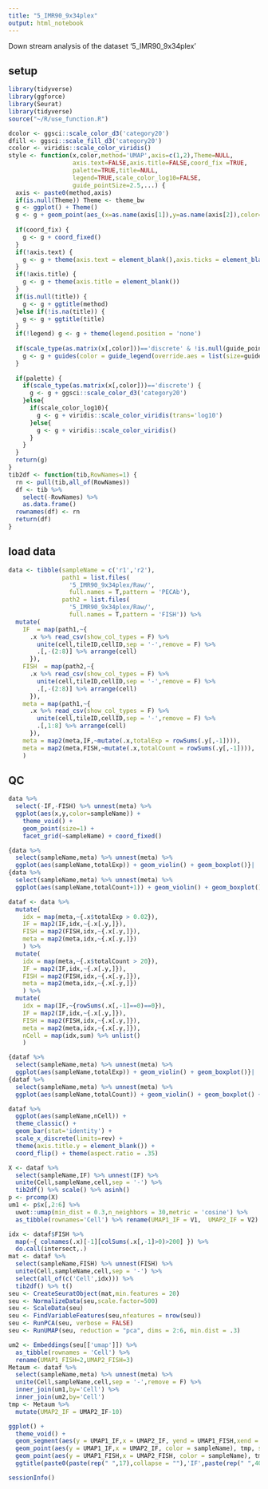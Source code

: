 ```yaml
---
title: "5_IMR90_9x34plex"
output: html_notebook
---
```


Down stream analysis of the dataset '5_IMR90_9x34plex'

## setup

```r
library(tidyverse)
library(ggforce)
library(Seurat)
library(tidyverse)
source("~/R/use_function.R")
```

```r
dcolor <- ggsci::scale_color_d3('category20')
dfill <- ggsci::scale_fill_d3('category20')
ccolor <- viridis::scale_color_viridis()
style <- function(x,color,method='UMAP',axis=c(1,2),Theme=NULL,
                  axis.text=FALSE,axis.title=FALSE,coord_fix =TRUE,
                  palette=TRUE,title=NULL,
                  legend=TRUE,scale_color_log10=FALSE,
                  guide_pointSize=2.5,...) {
  axis <- paste0(method,axis)
  if(is.null(Theme)) Theme <- theme_bw
  g <- ggplot() + Theme()
  g <- g + geom_point(aes_(x=as.name(axis[1]),y=as.name(axis[2]),color=as.name(color)),x,...)
  
  if(coord_fix) {
    g <- g + coord_fixed()
  }
  if(!axis.text) {
    g <- g + theme(axis.text = element_blank(),axis.ticks = element_blank())
  }
  if(!axis.title) {
    g <- g + theme(axis.title = element_blank())
  }
  if(is.null(title)) {
    g <- g + ggtitle(method) 
  }else if(!is.na(title)) {
    g <- g + ggtitle(title) 
  }
  if(!legend) g <- g + theme(legend.position = 'none')
  
  if(scale_type(as.matrix(x[,color]))=='discrete' & !is.null(guide_pointSize)) {
    g <- g + guides(color = guide_legend(override.aes = list(size=guide_pointSize)))
  }
  
  if(palette) {
    if(scale_type(as.matrix(x[,color]))=='discrete') {
      g <- g + ggsci::scale_color_d3('category20')
    }else{
      if(scale_color_log10){
        g <- g + viridis::scale_color_viridis(trans='log10')
      }else{
        g <- g + viridis::scale_color_viridis()
      }
    }
  }
  return(g)
}
tib2df <- function(tib,RowNames=1) {
  rn <- pull(tib,all_of(RowNames))
  df <- tib %>%
    select(-RowNames) %>%
    as.data.frame()
  rownames(df) <- rn
  return(df)
}
```


## load data

```r
data <- tibble(sampleName = c('r1','r2'),
               path1 = list.files(
                 '5_IMR90_9x34plex/Raw/',
                 full.names = T,pattern = 'PECAb'),
               path2 = list.files(
                 '5_IMR90_9x34plex/Raw/',
                 full.names = T,pattern = 'FISH')) %>%
  mutate(
    IF  = map(path1,~{
      .x %>% read_csv(show_col_types = F) %>% 
        unite(cell,tileID,cellID,sep = '-',remove = F) %>%
        .[,-(2:8)] %>% arrange(cell)
      }),
    FISH  = map(path2,~{
      .x %>% read_csv(show_col_types = F) %>% 
        unite(cell,tileID,cellID,sep = '-',remove = F) %>%
        .[,-(2:8)] %>% arrange(cell)
      }),
    meta = map(path1,~{
      .x %>% read_csv(show_col_types = F) %>% 
        unite(cell,tileID,cellID,sep = '-',remove = F) %>%
        .[,1:8] %>% arrange(cell)
      }),
    meta = map2(meta,IF,~mutate(.x,totalExp = rowSums(.y[,-1]))),
    meta = map2(meta,FISH,~mutate(.x,totalCount = rowSums(.y[,-1]))),
    )
```


## QC

```r
data %>%
  select(-IF,-FISH) %>% unnest(meta) %>%
  ggplot(aes(x,y,color=sampleName)) +
    theme_void() +
    geom_point(size=1) + 
    facet_grid(~sampleName) + coord_fixed()
```

```r
{data %>%
  select(sampleName,meta) %>% unnest(meta) %>%
  ggplot(aes(sampleName,totalExp)) + geom_violin() + geom_boxplot()}|
{data %>%
  select(sampleName,meta) %>% unnest(meta) %>%
  ggplot(aes(sampleName,totalCount+1)) + geom_violin() + geom_boxplot() + scale_y_log10()}
```


```r
dataf <- data %>%
  mutate(
    idx = map(meta,~{.x$totalExp > 0.02}),
    IF = map2(IF,idx,~{.x[.y,]}),
    FISH = map2(FISH,idx,~{.x[.y,]}),
    meta = map2(meta,idx,~{.x[.y,]})
    ) %>%
  mutate(
    idx = map(meta,~{.x$totalCount > 20}),
    IF = map2(IF,idx,~{.x[.y,]}),
    FISH = map2(FISH,idx,~{.x[.y,]}),
    meta = map2(meta,idx,~{.x[.y,]})
    ) %>%
  mutate(
    idx = map(IF,~{rowSums(.x[,-1]==0)==0}),
    IF = map2(IF,idx,~{.x[.y,]}),
    FISH = map2(FISH,idx,~{.x[.y,]}),
    meta = map2(meta,idx,~{.x[.y,]}),
    nCell = map(idx,sum) %>% unlist()
    )

{dataf %>%
  select(sampleName,meta) %>% unnest(meta) %>%
  ggplot(aes(sampleName,totalExp)) + geom_violin() + geom_boxplot()}|
{dataf %>%
  select(sampleName,meta) %>% unnest(meta) %>%
  ggplot(aes(sampleName,totalCount)) + geom_violin() + geom_boxplot() + scale_y_log10()}

dataf %>%  
  ggplot(aes(sampleName,nCell)) + 
  theme_classic() +
  geom_bar(stat='identity') +
  scale_x_discrete(limits=rev) +
  theme(axis.title.y = element_blank()) +  
  coord_flip() + theme(aspect.ratio = .35) 
```


```r
X <- dataf %>% 
  select(sampleName,IF) %>% unnest(IF) %>%
  unite(Cell,sampleName,cell,sep = '-') %>%
  tib2df() %>% scale() %>% asinh()
p <- prcomp(X)
um1 <- p$x[,2:6] %>%
  uwot::umap(min_dist = 0.3,n_neighbors = 30,metric = 'cosine') %>%
  as_tibble(rownames='Cell') %>% rename(UMAP1_IF = V1,  UMAP2_IF = V2)
```

```r
idx <- dataf$FISH %>%
  map(~{ colnames(.x)[-1][colSums(.x[,-1]>0)>200] }) %>%
  do.call(intersect,.)
mat <- dataf %>%
  select(sampleName,FISH) %>% unnest(FISH) %>%
  unite(Cell,sampleName,cell,sep = '-') %>%
  select(all_of(c('Cell',idx))) %>%
  tib2df() %>% t()
seu <- CreateSeuratObject(mat,min.features = 20)
seu <- NormalizeData(seu,scale.factor=500)
seu <- ScaleData(seu)
seu <- FindVariableFeatures(seu,nfeatures = nrow(seu))
seu <- RunPCA(seu, verbose = FALSE)
seu <- RunUMAP(seu, reduction = "pca", dims = 2:6, min.dist = .3)
```

```r
um2 <- Embeddings(seu[['umap']]) %>%
  as_tibble(rownames = 'Cell') %>%
  rename(UMAP1_FISH=2,UMAP2_FISH=3)
Metaum <- dataf %>%
  select(sampleName,meta) %>% unnest(meta) %>%
  unite(Cell,sampleName,cell,sep = '-',remove = F) %>%
  inner_join(um1,by='Cell') %>% 
  inner_join(um2,by='Cell')
tmp <- Metaum %>%
  mutate(UMAP2_IF = UMAP2_IF-10)

ggplot() + 
  theme_void() +
  geom_segment(aes(y = UMAP1_IF,x = UMAP2_IF, yend = UMAP1_FISH,xend = UMAP2_FISH, color = sampleName), tmp, size = .1,alpha = .5) + 
  geom_point(aes(y = UMAP1_IF,x = UMAP2_IF, color = sampleName), tmp, size = 1) +
  geom_point(aes(y = UMAP1_FISH,x = UMAP2_FISH, color = sampleName), tmp, size = 1) + coord_fixed() +
  ggtitle(paste0(paste(rep(" ",17),collapse = ""),'IF',paste(rep(" ",40),collapse = ""),'FISH'))
```

```r
sessionInfo()
```



